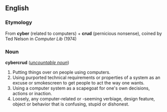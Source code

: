 ==English==
===Etymology===
From '''cyber''' (related to computers) + '''crud''' (pernicious nonsense), coined by Ted Nelson in ''Computer Lib'' (1974)
 
===Noun===
'''cybercrud''' (''[[uncountable noun]]'')

#Putting things over on people using computers.  
#Using purported technical requirements or properties of a system as an excuse or smokescreen to get people to act the way one wants.
#Using a computer system as a scapegoat for one's own decisions, actions or inaction.
#Loosely, any computer-related or -seeming verbiage, design feature, object or behavior that is confusing, stupid or dishonest.